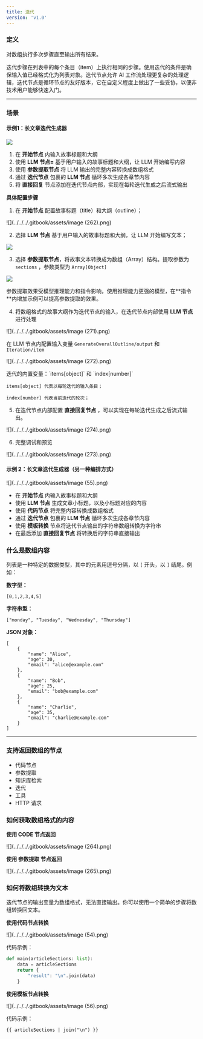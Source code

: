 ```yaml
---
title: 迭代
version: 'v1.0'
---
```


### 定义

对数组执行多次步骤直至输出所有结果。

迭代步骤在列表中的每个条目（item）上执行相同的步骤。使用迭代的条件是确保输入值已经格式化为列表对象。迭代节点允许 AI 工作流处理更复杂的处理逻辑，迭代节点是循环节点的友好版本，它在自定义程度上做出了一些妥协，以便非技术用户能够快速入门。

***

### 场景

#### **示例1：长文章迭代生成器**

![](../../../.gitbook/assets/iteration-story-generator.png)

1. 在 **开始节点** 内输入故事标题和大纲
2. 使用 **LLM 节点=** 基于用户输入的故事标题和大纲，让 LLM 开始编写内容
3. 使用 **参数提取节点** 将 LLM 输出的完整内容转换成数组格式
4. 通过 **迭代节点** 包裹的 **LLM 节点** 循环多次生成各章节内容
5. 将 **直接回复** 节点添加在迭代节点内部，实现在每轮迭代生成之后流式输出

**具体配置步骤**

1. 在 **开始节点** 配置故事标题（title）和大纲（outline）；

![](../../../.gitbook/assets/image (262).png)

2. 选择 **LLM 节点** 基于用户输入的故事标题和大纲，让 LLM 开始编写文本；

![](../../../.gitbook/assets/iteration-llm-node.png)

3. 选择 **参数提取节点**，将故事文本转换成为数组（Array）结构。提取参数为 `sections` ，参数类型为 `Array[Object]`

![](../../../.gitbook/assets/zh-iteration-extract-node.png)

<Info>
参数提取效果受模型推理能力和指令影响，使用推理能力更强的模型，在**指令**内增加示例可以提高参数提取的效果。
</Info>

4. 将数组格式的故事大纲作为迭代节点的输入，在迭代节点内部使用 **LLM 节点** 进行处理

![](../../../.gitbook/assets/image (271).png)

在 LLM 节点内配置输入变量 `GenerateOverallOutline/output` 和 `Iteration/item`

![](../../../.gitbook/assets/image (272).png)

<Info>
迭代的内置变量：`items[object]` 和 `index[number]`

`items[object] 代表以每轮迭代的输入条目；`

`index[number] 代表当前迭代的轮次；`
</Info>

5. 在迭代节点内部配置 **直接回复节点** ，可以实现在每轮迭代生成之后流式输出。

![](../../../.gitbook/assets/image (274).png)

6. 完整调试和预览

![](../../../.gitbook/assets/image (273).png)

#### **示例 2：长文章迭代生成器（另一种编排方式）**

![](../../../.gitbook/assets/image (55).png)

* 在 **开始节点** 内输入故事标题和大纲
* 使用 **LLM 节点** 生成文章小标题，以及小标题对应的内容
* 使用 **代码节点** 将完整内容转换成数组格式
* 通过 **迭代节点** 包裹的 **LLM 节点** 循环多次生成各章节内容
* 使用 **模板转换** 节点将迭代节点输出的字符串数组转换为字符串
* 在最后添加 **直接回复节点** 将转换后的字符串直接输出

### 什么是数组内容

列表是一种特定的数据类型，其中的元素用逗号分隔，以 `[` 开头，以 `]` 结尾。例如：

**数字型：**

```
[0,1,2,3,4,5]
```

**字符串型：**

```
["monday", "Tuesday", "Wednesday", "Thursday"]
```

**JSON 对象：**

```
[
    {
        "name": "Alice",
        "age": 30,
        "email": "alice@example.com"
    },
    {
        "name": "Bob",
        "age": 25,
        "email": "bob@example.com"
    },
    {
        "name": "Charlie",
        "age": 35,
        "email": "charlie@example.com"
    }
]
```

***

### 支持返回数组的节点

* 代码节点
* 参数提取
* 知识库检索
* 迭代
* 工具
* HTTP 请求

### 如何获取数组格式的内容

**使用 CODE 节点返回**

![](../../../.gitbook/assets/image (264).png)

**使用 参数提取 节点返回**

![](../../../.gitbook/assets/image (265).png)

### 如何将数组转换为文本

迭代节点的输出变量为数组格式，无法直接输出。你可以使用一个简单的步骤将数组转换回文本。

**使用代码节点转换**

![](../../../.gitbook/assets/image (54).png)

代码示例：

```python
def main(articleSections: list):
    data = articleSections
    return {
        "result": "\n".join(data)
    }
```

**使用模板节点转换**

![](../../../.gitbook/assets/image (56).png)

代码示例：

```django
{{ articleSections | join("\n") }}
```
